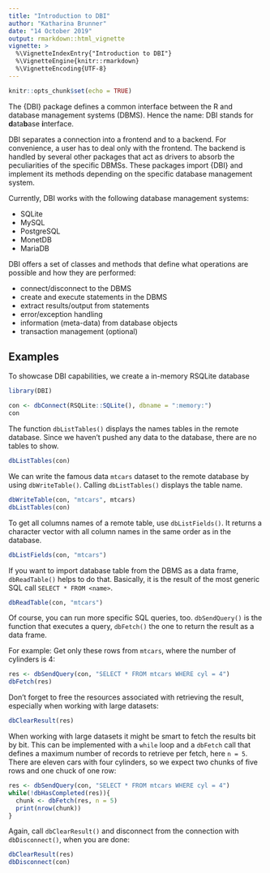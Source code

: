 ```yaml
---
title: "Introduction to DBI"
author: "Katharina Brunner"
date: "14 October 2019"
output: rmarkdown::html_vignette
vignette: >
  %\VignetteIndexEntry{"Introduction to DBI"}
  %\VignetteEngine{knitr::rmarkdown}
  %\VignetteEncoding{UTF-8}
---
```


```r
knitr::opts_chunk$set(echo = TRUE)
```

The {DBI} package defines a common interface between the R and database management systems (DBMS).
Hence the name: DBI stands for **d**ata**b**ase **i**nterface.

DBI separates a connection into a frontend and to a backend.
For convenience, a user has to deal only with the frontend.
The backend is handled by several other packages that act as drivers to absorb the peculiarities of the specific DBMSs.
These packages import {DBI} and implement its methods depending on the specific database management system.

Currently, DBI works with the following database management systems: 

* SQLite
* MySQL
* PostgreSQL
* MonetDB
* MariaDB


DBI offers a set of classes and methods that define what operations are possible and how they are performed:

* connect/disconnect to the DBMS
* create and execute statements in the DBMS
* extract results/output from statements
* error/exception handling
* information (meta-data) from database objects
* transaction management (optional)

## Examples

To showcase DBI capabilities, we create a in-memory RSQLite database 

```r
library(DBI)

con <- dbConnect(RSQLite::SQLite(), dbname = ":memory:")
con
```

The function `dbListTables()` displays the names tables in the remote database.
Since we haven't pushed any data to the database, there are no tables to show.

```r
dbListTables(con)
```

We can write the famous data `mtcars` dataset to the remote database by using `dbWriteTable()`.
Calling `dbListTables()` displays the table name.

```r

dbWriteTable(con, "mtcars", mtcars)
dbListTables(con)

```

To get all columns names of a remote table, use `dbListFields()`.
It returns a character vector with all column names in the same order as in the database.

```r
dbListFields(con, "mtcars")
```
If you want to import database table from the DBMS as a data frame, `dbReadTable()` helps to do that.
Basically, it is the result of the most generic SQL call `SELECT * FROM <name>`.

```r
dbReadTable(con, "mtcars")
```

Of course, you can run more specific SQL queries, too.
`dbSendQuery()` is the function that executes a query, `dbFetch()` the one to return the result as a data frame.

For example: Get only these rows from `mtcars`, where the number of cylinders is 4:

```r
res <- dbSendQuery(con, "SELECT * FROM mtcars WHERE cyl = 4")
dbFetch(res)
```
Don't forget to free the resources associated with retrieving the result, especially when working with large datasets:

```r
dbClearResult(res)
```

When working with large datasets it might be smart to fetch the results bit by bit.
This can be implemented with a `while` loop and a `dbFetch` call that defines a maximum number of records to retrieve per fetch, here `n = 5`.
There are eleven cars with four cylinders, so we expect two chunks of five rows and one chuck of one row:

```r
res <- dbSendQuery(con, "SELECT * FROM mtcars WHERE cyl = 4")
while(!dbHasCompleted(res)){
  chunk <- dbFetch(res, n = 5)
  print(nrow(chunk))
}
```

Again, call `dbClearResult()` and disconnect from the connection with `dbDisconnect()`, when you are done:

```r
dbClearResult(res)
dbDisconnect(con)
```

